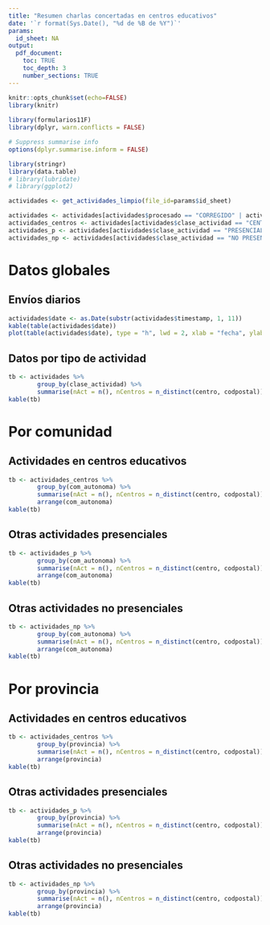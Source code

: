 ```yaml
---
title: "Resumen charlas concertadas en centros educativos"
date: '`r format(Sys.Date(), "%d de %B de %Y")`'
params:
  id_sheet: NA
output: 
  pdf_document:
    toc: TRUE
    toc_depth: 3
    number_sections: TRUE
---
```


```r
knitr::opts_chunk$set(echo=FALSE)
library(knitr)
  
library(formularios11F)
library(dplyr, warn.conflicts = FALSE)

# Suppress summarise info
options(dplyr.summarise.inform = FALSE)

library(stringr)
library(data.table) 
# library(lubridate) 
# library(ggplot2)
```

```r
actividades <- get_actividades_limpio(file_id=params$id_sheet)

actividades <- actividades[actividades$procesado == "CORREGIDO" | actividades$procesado == "OK", ]
actividades_centros <- actividades[actividades$clase_actividad == "CENTRO11F", ]
actividades_p <- actividades[actividades$clase_actividad == "PRESENCIAL", ]
actividades_np <- actividades[actividades$clase_actividad == "NO PRESENCIAL", ]
```

# Datos globales

## Envíos diarios

```r
actividades$date <- as.Date(substr(actividades$timestamp, 1, 11))
kable(table(actividades$date))
plot(table(actividades$date), type = "h", lwd = 2, xlab = "fecha", ylab = "Actividades programadas")
```


## Datos por tipo de actividad

```r
tb <- actividades %>%
        group_by(clase_actividad) %>%
        summarise(nAct = n(), nCentros = n_distinct(centro, codpostal))
kable(tb)
```

# Por comunidad

## Actividades en centros educativos

```r
tb <- actividades_centros %>%
        group_by(com_autonoma) %>%
        summarise(nAct = n(), nCentros = n_distinct(centro, codpostal)) %>%
        arrange(com_autonoma)
kable(tb)
```

## Otras actividades presenciales

```r
tb <- actividades_p %>%
        group_by(com_autonoma) %>%
        summarise(nAct = n(), nCentros = n_distinct(centro, codpostal)) %>%
        arrange(com_autonoma)
kable(tb)
```

## Otras actividades no presenciales

```r
tb <- actividades_np %>%
        group_by(com_autonoma) %>%
        summarise(nAct = n(), nCentros = n_distinct(centro, codpostal)) %>%
        arrange(com_autonoma)
kable(tb)
```

# Por provincia

## Actividades en centros educativos

```r
tb <- actividades_centros %>%
        group_by(provincia) %>%
        summarise(nAct = n(), nCentros = n_distinct(centro, codpostal)) %>%
        arrange(provincia)
kable(tb)
```

## Otras actividades presenciales

```r
tb <- actividades_p %>%
        group_by(provincia) %>%
        summarise(nAct = n(), nCentros = n_distinct(centro, codpostal)) %>%
        arrange(provincia)
kable(tb)
```

## Otras actividades no presenciales

```r
tb <- actividades_np %>%
        group_by(provincia) %>%
        summarise(nAct = n(), nCentros = n_distinct(centro, codpostal)) %>%
        arrange(provincia)
kable(tb)
```

